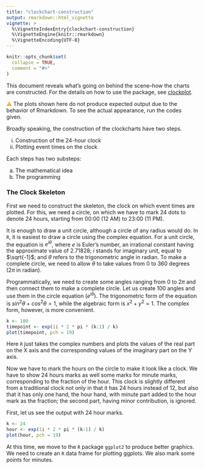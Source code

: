 ```yaml
---
title: "clockchart-construction"
output: rmarkdown::html_vignette
vignette: >
  %\VignetteIndexEntry{clockchart-construction}
  %\VignetteEngine{knitr::rmarkdown}
  %\VignetteEncoding{UTF-8}
---
```


```r
knitr::opts_chunk$set(
  collapse = TRUE,
  comment = "#>"
)
```

This document reveals what's going on behind the scene--how the charts are 
constructed. For the details on how to use the package, see [clockplot](clockplot.html).

<span style = "color:Orange;">⚠</span> The plots shown here do not produce
expected output due to the behavior of Rmarkdown. To see the actual appearance,
run the codes given. 


Broadly speaking, the construction of the clockcharts have two steps. 

i. Construction of the 24-hour clock
ii. Plotting event times on the clock

Each steps has two substeps:

a. The mathematical idea
b. The programming

### The Clock Skeleton

First we need to construct the skeleton, the clock on which event times are 
plotted. For this, we need a circle, on which we have to mark 24 
dots to denote 24 hours, starting from 00:00 (12 AM) to 23:00 (11 PM). 

It is enough to draw a unit circle, although a circle of any radius would do. 
In `R`, it is easiest to draw a circle using the complex equation. For a unit
circle, the equation is $e^{i\theta}$, where $e$ is Euler's number, an 
irrational constant having the approximate value of 2.71828; $i$ stands for 
imaginary unit, equal to $\sqrt{-1}$; and $\theta$ refers to the trigonometric
angle in radian. To make a complete circle, we need to allow $\theta$ to
take values from 0 to 360 degrees ($2\pi$ in radian). 

Programmatically, we need to create some angles ranging from 0 to $2\pi$ and 
then connect them to make a complete circle. Let us create 100 angles and use
them in the circle equation ($e^{i\theta}$). The trigonometric form of the 
equation is $sin^2 \theta + cos^2 \theta = 1$, while the algebraic form is
$x^2+y^2 = 1$. The complex form, however, is more convenient. 

```r
k <- 100
timepoint <- exp(1i * 2 * pi * (k:1) / k)
plot(timepoint, pch = 19)
```

Here `R` just takes the complex numbers and plots the values of the real part
on the X axis and the corresponding values of the imaginary part on the Y axis. 

Now we have to mark the hours on the circle to make it look like a clock. We 
have to show 24 hours marks as well some marks for minute marks, corresponding 
to the fraction of the hour. This clock is slightly different from a traditional
clock not only in that it has 24 hours instead of 12, but also that it has 
only one hand, the hour hand, with minute part added to the hour mark as the 
fraction; the second part, having minor contribution, is ignored. 

First, let us see the output with 24 hour marks. 

```r
k <- 24
hour <- exp(1i * 2 * pi * (k:1) / k)
plot(hour, pch = 19)
```

At this time, we move to the `R` package `ggplot2` to produce better graphics. 
We need to create an `R` data frame for plotting ggplots. We also mark some 
points for minutes. 
